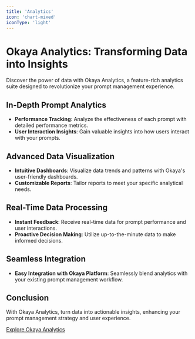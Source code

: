 ```yaml
---
title: 'Analytics'
icon: 'chart-mixed'
iconType: 'light'
---
```


# Okaya Analytics: Transforming Data into Insights

Discover the power of data with Okaya Analytics, a feature-rich analytics suite designed to revolutionize your prompt management experience.

## In-Depth Prompt Analytics

- **Performance Tracking**: Analyze the effectiveness of each prompt with detailed performance metrics.
- **User Interaction Insights**: Gain valuable insights into how users interact with your prompts.

## Advanced Data Visualization

- **Intuitive Dashboards**: Visualize data trends and patterns with Okaya's user-friendly dashboards.
- **Customizable Reports**: Tailor reports to meet your specific analytical needs.

## Real-Time Data Processing

- **Instant Feedback**: Receive real-time data for prompt performance and user interactions.
- **Proactive Decision Making**: Utilize up-to-the-minute data to make informed decisions.

## Seamless Integration

- **Easy Integration with Okaya Platform**: Seamlessly blend analytics with your existing prompt management workflow.

## Conclusion

With Okaya Analytics, turn data into actionable insights, enhancing your prompt management strategy and user experience.

[Explore Okaya Analytics](https://okaya.ai/analytics)
